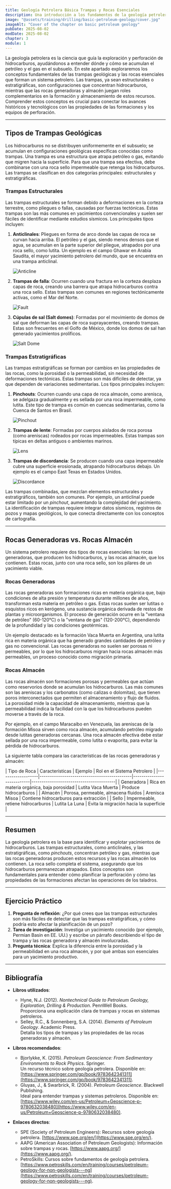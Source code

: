 ```yaml
---
title: Geología Petrolera Básica Trampas y Rocas Esenciales
description: Una introducción a los fundamentos de la geología petrolera, centrada en los tipos de trampas geológicas (estructurales y estratigráficas) y las diferencias entre rocas generadoras y almacén. Este capítulo explica cómo estos elementos permiten la acumulación de hidrocarburos y su relevancia para la perforación.
image: "@assets/training/drilling/basic-petroleum-geology/cover.jpg"
imageAlt: "Cover of the chapter on basic petroleum geology"
pubDate: 2025-08-02
modDate: 2025-08-02
chapter: 3
module: 1
---
```


La geología petrolera es la ciencia que guía la exploración y perforación de hidrocarburos, ayudándonos a entender dónde y cómo se acumulan el petróleo y el gas en el subsuelo. En este apartado exploraremos los conceptos fundamentales de las trampas geológicas y las rocas esenciales que forman un sistema petrolero. Las trampas, ya sean estructurales o estratigráficas, son configuraciones que concentran hidrocarburos, mientras que las rocas generadoras y almacén juegan roles complementarios en la formación y almacenamiento de estos recursos. Comprender estos conceptos es crucial para conectar los avances históricos y tecnológicos con las propiedades de las formaciones y los equipos de perforación.

---

## Tipos de Trampas Geológicas

Los hidrocarburos no se distribuyen uniformemente en el subsuelo; se acumulan en configuraciones geológicas específicas conocidas como trampas. Una trampa es una estructura que atrapa petróleo o gas, evitando que migren hacia la superficie. Para que una trampa sea efectiva, debe combinarse con una roca sello impermeable que retenga los hidrocarburos. Las trampas se clasifican en dos categorías principales: estructurales y estratigráficas.

### Trampas Estructurales

Las trampas estructurales se forman debido a deformaciones en la corteza terrestre, como pliegues o fallas, causadas por fuerzas tectónicas. Estas trampas son las más comunes en yacimientos convencionales y suelen ser fáciles de identificar mediante estudios sísmicos. Los principales tipos incluyen:

1. **Anticlinales**: Pliegues en forma de arco donde las capas de roca se curvan hacia arriba. El petróleo y el gas, siendo menos densos que el agua, se acumulan en la parte superior del pliegue, atrapados por una roca sello, como lutita. Un ejemplo es el campo Ghawar en Arabia Saudita, el mayor yacimiento petrolero del mundo, que se encuentra en una trampa anticlinal.

    ![Anticline](../../../../assets/training/drilling/basic-petroleum-geology/anticline.png)

2. **Trampas de falla**: Ocurren cuando una fractura en la corteza desplaza capas de roca, creando una barrera que atrapa hidrocarburos contra una roca sello. Estas trampas son comunes en regiones tectónicamente activas, como el Mar del Norte.

    ![Fault](../../../../assets/training/drilling/basic-petroleum-geology/fault.png)

3. **Cúpulas de sal (Salt domes)**: Formadas por el movimiento de domos de sal que deforman las capas de roca suprayacentes, creando trampas. Estas son frecuentes en el Golfo de México, donde los domos de sal han generado yacimientos prolíficos.

    ![Salt Dome](../../../../assets/training/drilling/basic-petroleum-geology/salt-dome.png)

### Trampas Estratigráficas

Las trampas estratigráficas se forman por cambios en las propiedades de las rocas, como la porosidad o la permeabilidad, sin necesidad de deformaciones tectónicas. Estas trampas son más difíciles de detectar, ya que dependen de variaciones sedimentarias. Los tipos principales incluyen:

1. **Pinchouts**: Ocurren cuando una capa de roca almacén, como arenisca, se adelgaza gradualmente y es sellada por una roca impermeable, como lutita. Este tipo de trampa es común en cuencas sedimentarias, como la Cuenca de Santos en Brasil.

    ![Pinchout](../../../../assets/training/drilling/basic-petroleum-geology/pinch-out.png)

2. **Trampas de lente**: Formadas por cuerpos aislados de roca porosa (como areniscas) rodeados por rocas impermeables. Estas trampas son típicas en deltas antiguos o ambientes marinos.

    ![Lens](../../../../assets/training/drilling/basic-petroleum-geology/lens.png)

3. **Trampas de discordancia**: Se producen cuando una capa impermeable cubre una superficie erosionada, atrapando hidrocarburos debajo. Un ejemplo es el campo East Texas en Estados Unidos.

    ![Discordance](../../../../assets/training/drilling/basic-petroleum-geology/discordance.png)

Las trampas combinadas, que mezclan elementos estructurales y estratigráficos, también son comunes. Por ejemplo, un anticlinal puede estar limitado por un *pinchout*, aumentando la complejidad del yacimiento. La identificación de trampas requiere integrar datos sísmicos, registros de pozos y mapas geológicos, lo que conecta directamente con los conceptos de cartografía.

---

## Rocas Generadoras vs. Rocas Almacén

Un sistema petrolero requiere dos tipos de rocas esenciales: las rocas generadoras, que producen los hidrocarburos, y las rocas almacén, que los contienen. Estas rocas, junto con una roca sello, son los pilares de un yacimiento viable.

### Rocas Generadoras

Las rocas generadoras son formaciones ricas en materia orgánica que, bajo condiciones de alta presión y temperatura durante millones de años, transforman esta materia en petróleo o gas. Estas rocas suelen ser lutitas o esquistos ricos en kerógeno, una sustancia orgánica derivada de restos de plantas y microorganismos. El proceso de generación ocurre en la "ventana de petróleo" (60-120°C) o la "ventana de gas" (120-200°C), dependiendo de la profundidad y las condiciones geotérmicas.

Un ejemplo destacado es la formación Vaca Muerta en Argentina, una lutita rica en materia orgánica que ha generado grandes cantidades de petróleo y gas no convencional. Las rocas generadoras no suelen ser porosas ni permeables, por lo que los hidrocarburos migran hacia rocas almacén más permeables, un proceso conocido como migración primaria.

### Rocas Almacén

Las rocas almacén son formaciones porosas y permeables que actúan como reservorios donde se acumulan los hidrocarburos. Las más comunes son las areniscas y los carbonatos (como calizas o dolomitas), que tienen poros interconectados que permiten el almacenamiento y flujo de fluidos. La porosidad mide la capacidad de almacenamiento, mientras que la permeabilidad indica la facilidad con la que los hidrocarburos pueden moverse a través de la roca.

Por ejemplo, en el campo Maracaibo en Venezuela, las areniscas de la formación Misoa sirven como roca almacén, acumulando petróleo migrado desde lutitas generadoras cercanas. Una roca almacén efectiva debe estar sellada por una roca impermeable, como lutita o evaporita, para evitar la pérdida de hidrocarburos.

La siguiente tabla compara las características de las rocas generadoras y almacén:

<div class="table-wrapper">
| Tipo de Roca | Características                          | Ejemplo               | Rol en el Sistema Petrolero          |
|-------------------|---------------------------------------------|---------------------------|-----------------------------------------|
| Generadora        | Rica en materia orgánica, baja porosidad     | Lutita Vaca Muerta        | Produce hidrocarburos                   |
| Almacén           | Porosa, permeable, almacena fluidos         | Arenisca Misoa            | Contiene hidrocarburos para extracción  |
| Sello             | Impermeable, retiene hidrocarburos         | Lutita La Luna            | Evita la migración hacia la superficie  |
</div>

---

## Resumen

La geología petrolera es la base para identificar y explotar yacimientos de hidrocarburos. Las trampas estructurales, como anticlinales, y las estratigráficas, como *pinchouts*, concentran petróleo y gas, mientras que las rocas generadoras producen estos recursos y las rocas almacén los contienen. La roca sello completa el sistema, asegurando que los hidrocarburos permanezcan atrapados. Estos conceptos son fundamentales para entender cómo planificar la perforación y cómo las propiedades de las formaciones afectan las operaciones de los taladros.

---

## Ejercicio Práctico

1. **Pregunta de reflexión**: ¿Por qué crees que las trampas estructurales son más fáciles de detectar que las trampas estratigráficas, y cómo podría esto afectar la planificación de un pozo?
2. **Tarea de investigación**: Investiga un yacimiento conocido (por ejemplo, Permian Basin en EE. UU.) y escribe un párrafo describiendo el tipo de trampa y las rocas generadora y almacén involucradas.
3. **Pregunta técnica**: Explica la diferencia entre la porosidad y la permeabilidad en una roca almacén, y por qué ambas son esenciales para un yacimiento productivo.

---

## Bibliografía

- **Libros utilizados**:
  - Hyne, N.J. (2012). *Nontechnical Guide to Petroleum Geology, Exploration, Drilling & Production*. PennWell Books.  
    Proporciona una explicación clara de trampas y rocas en sistemas petroleros.
  - Selley, R.C., & Sonnenberg, S.A. (2014). *Elements of Petroleum Geology*. Academic Press.  
    Detalla los tipos de trampas y las propiedades de las rocas generadoras y almacén.

- **Libros recomendados**:
  - Bjorlykke, K. (2015). *Petroleum Geoscience: From Sedimentary Environments to Rock Physics*. Springer.  
    Un recurso técnico sobre geología petrolera. Disponible en: [https://www.springer.com/gp/book/9783642341311](https://www.springer.com/gp/book/9783642341311).
  - Gluyas, J., & Swarbrick, R. (2004). *Petroleum Geoscience*. Blackwell Publishing.  
    Ideal para entender trampas y sistemas petroleros. Disponible en: [https://www.wiley.com/en-us/Petroleum+Geoscience-p-9780632038480](https://www.wiley.com/en-us/Petroleum+Geoscience-p-9780632038480).

- **Enlaces directos**:
  - SPE (Society of Petroleum Engineers): Recursos sobre geología petrolera. [https://www.spe.org/en/](https://www.spe.org/en/).
  - AAPG (American Association of Petroleum Geologists): Información sobre trampas y rocas. [https://www.aapg.org/](https://www.aapg.org/).
  - PetroSkills: Cursos sobre fundamentos de geología petrolera. [https://www.petroskills.com/en/training/courses/petroleum-geology-for-non-geologists---ng](https://www.petroskills.com/en/training/courses/petroleum-geology-for-non-geologists---ng).
